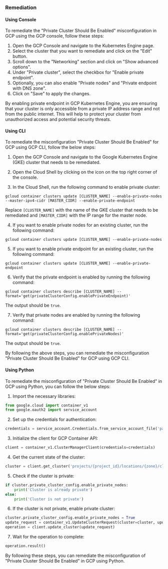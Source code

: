 ### Remediation

#### Using Console

To remediate the "Private Cluster Should Be Enabled" misconfiguration in GCP using the GCP console, follow these steps:

1. Open the GCP Console and navigate to the Kubernetes Engine page.
2. Select the cluster that you want to remediate and click on the "Edit" button.
3. Scroll down to the "Networking" section and click on "Show advanced options".
4. Under "Private cluster", select the checkbox for "Enable private endpoint".
5. Optionally, you can also enable "Private nodes" and "Private endpoint with DNS zone".
6. Click on "Save" to apply the changes.

By enabling private endpoint in GCP Kubernetes Engine, you are ensuring that your cluster is only accessible from a private IP address range and not from the public internet. This will help to protect your cluster from unauthorized access and potential security threats.

#### Using CLI

To remediate the misconfiguration "Private Cluster Should Be Enabled" for GCP using GCP CLI, follow the below steps:

1. Open the GCP Console and navigate to the Google Kubernetes Engine (GKE) cluster that needs to be remediated.

2. Open the Cloud Shell by clicking on the icon on the top right corner of the console.

3. In the Cloud Shell, run the following command to enable private cluster:

```
gcloud container clusters update [CLUSTER_NAME] --enable-private-nodes --master-ipv4-cidr [MASTER_CIDR] --enable-private-endpoint
```

Replace `[CLUSTER_NAME]` with the name of the GKE cluster that needs to be remediated and `[MASTER_CIDR]` with the IP range for the master node.

4. If you want to enable private nodes for an existing cluster, run the following command:

```
gcloud container clusters update [CLUSTER_NAME] --enable-private-nodes
```

5. If you want to enable private endpoint for an existing cluster, run the following command:

```
gcloud container clusters update [CLUSTER_NAME] --enable-private-endpoint
```

6. Verify that the private endpoint is enabled by running the following command:

```
gcloud container clusters describe [CLUSTER_NAME] --format='get(privateClusterConfig.enablePrivateEndpoint)'
```

The output should be `true`.

7. Verify that private nodes are enabled by running the following command:

```
gcloud container clusters describe [CLUSTER_NAME] --format='get(privateClusterConfig.enablePrivateNodes)'
```

The output should be `true`.

By following the above steps, you can remediate the misconfiguration "Private Cluster Should Be Enabled" for GCP using GCP CLI.

#### Using Python

To remediate the misconfiguration of "Private Cluster Should Be Enabled" in GCP using Python, you can follow the below steps:

1. Import the necessary libraries:

```python
from google.cloud import container_v1
from google.oauth2 import service_account
```

2. Set up the credentials for authentication:

```python
credentials = service_account.Credentials.from_service_account_file('path/to/service_account.json')
```

3. Initialize the client for GCP Container API:

```python
client = container_v1.ClusterManagerClient(credentials=credentials)
```

4. Get the current state of the cluster:

```python
cluster = client.get_cluster('projects/{project_id}/locations/{zone}/clusters/{cluster_name}')
```

5. Check if the cluster is private:

```python
if cluster.private_cluster_config.enable_private_nodes:
    print('Cluster is already private')
else:
    print('Cluster is not private')
```

6. If the cluster is not private, enable private cluster:

```python
cluster.private_cluster_config.enable_private_nodes = True
update_request = container_v1.UpdateClusterRequest(cluster=cluster, update_mask={'paths': ['private_cluster_config.enable_private_nodes']})
operation = client.update_cluster(update_request)
```

7. Wait for the operation to complete:

```python
operation.result()
```

By following these steps, you can remediate the misconfiguration of "Private Cluster Should Be Enabled" in GCP using Python.

